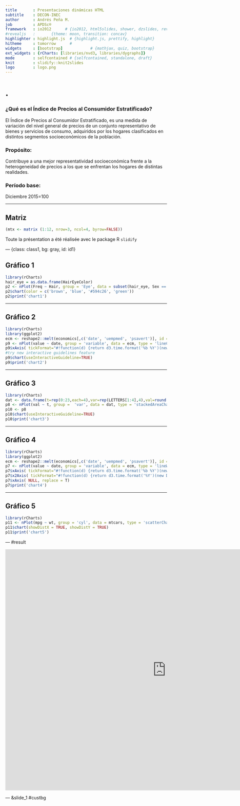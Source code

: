 ---
title       : Presentaciones dinámicas HTML
subtitle    : DECON-INEC
author      : Andrés Peña M.
job         : APDSc®
framework   : io2012      # {io2012, html5slides, shower, dzslides, revealjs, deckjs, Landslide...}
#revealjs   :       {theme: moon, transition: concav}
highlighter : highlight.js  # {highlight.js, prettify, highlight}
hitheme     : tomorrow      # 
widgets     : [bootstrap]            # {mathjax, quiz, bootstrap}
ext_widgets : {rCharts: [libraries/nvd3, libraries/dygraphs]}
mode        : selfcontained # {selfcontained, standalone, draft}
knit        : slidify::knit2slides
logo        : logo.png
---

<style>
.title-slide {
  background-color: #B0E2FF; /* #EDE0CF; ; #CA9F9D*/
  background-image:url(assets/img/cover1st_1.png);
  background-repeat: no-repeat;
  background-position: center center;
  background-size: cover;
  position:relative; 
}

.title-slide hgroup {
  position: absolute;
  width: auto;
  height: auto;
  right: 80px;
  top: 80px;
  text-align: center;
}

.title-slide hgroup > h1 , 
.title-slide hgroup > h2 ,
.title-slide hgroup > p {
  margin: 15;
  color: white;
  text-align: right;
}

</style>

# .



### ¿Qué es el Índice de Precios al Consumidor Estratificado?

El Índice de Precios al Consumidor Estratificado, es una medida de variación del nivel general de precios de un conjunto representativo de bienes y servicios de consumo, adquiridos por los hogares clasificados en distintos segmentos socioeconómicos de la población. 

### Propósito:

Contribuye a una mejor representatividad socioeconómica frente a la heterogeneidad de precios a los que se enfrentan los hogares de distintas realidades. 

### Período base:

Diciembre 2015=100


---

## Matriz 

```{r pressure, echo=TRUE, eval=TRUE}
(mtx <- matrix (1:12, nrow=3, ncol=4, byrow=FALSE))

```

Toute la présentation a été réalisée avec le package R <code>slidify</code>
</div>

--- {class: class1, bg: gray, id: id1}

## Gráfico 1

```{r results = 'asis', commment = NA, message = F, echo = F, rcharts.mode = 'iframesrc', rcharts.cdn =TRUE}
library(rCharts)
hair_eye = as.data.frame(HairEyeColor)
p2 <- nPlot(Freq ~ Hair, group = 'Eye', data = subset(hair_eye, Sex == "Female"), type = 'multiBarChart')
p2$chart(color = c('brown', 'blue', '#594c26', 'green'))
p2$print('chart1')
```

---

## Gráfico 2

```{r results = 'asis', commment = NA, message = F, echo = F, rcharts.mode = 'iframesrc', rcharts.cdn =TRUE}
library(rCharts)
library(ggplot2)
ecm <- reshape2::melt(economics[,c('date', 'uempmed', 'psavert')], id = 'date')
p9 <- nPlot(value ~ date, group = 'variable', data = ecm, type = 'lineChart')
p9$xAxis( tickFormat="#!function(d) {return d3.time.format('%b %Y')(new Date( d * 86400000 ));}!#" )
#try new interactive guidelines feature
p9$chart(useInteractiveGuideline=TRUE)
p9$print('chart2')
```


---

## Gráfico 3

```{r results = 'asis', commment = NA, message = F, echo = F, rcharts.mode = 'iframesrc', rcharts.cdn =TRUE}
library(rCharts)
dat <- data.frame(t=rep(0:23,each=4),var=rep(LETTERS[1:4],4),val=round(runif(4*24,0,50)))
p8 <- nPlot(val ~ t, group =  'var', data = dat, type = 'stackedAreaChart', id = 'chart')
p10 <- p8
p10$chart(useInteractiveGuideline=TRUE)
p10$print('chart3')
```

---

## Gráfico 4

```{r results = 'asis', commment = NA, message = F, echo = F, rcharts.mode = 'iframesrc', rcharts.cdn =TRUE}
library(rCharts)
library(ggplot2)
ecm <- reshape2::melt(economics[,c('date', 'uempmed', 'psavert')], id = 'date')
p7 <- nPlot(value ~ date, group = 'variable', data = ecm, type = 'lineWithFocusChart')
p7$xAxis( tickFormat="#!function(d) {return d3.time.format('%b %Y')(new Date( d * 86400000 ));}!#" )
p7$x2Axis( tickFormat="#!function(d) {return d3.time.format('%Y')(new Date( d * 86400000 ));}!#" )
p7$xAxis( NULL, replace = T)
p7$print('chart4')
```

---

## Gráfico 5

```{r results = 'asis', commment = NA, message = F, echo = F, rcharts.mode = 'iframesrc', rcharts.cdn =TRUE}
library(rCharts)
p11 <- nPlot(mpg ~ wt, group = 'cyl', data = mtcars, type = 'scatterChart')
p11$chart(showDistX = TRUE, showDistY = TRUE)
p11$print('chart5')
```

--- #result

<iframe src="https://apdatasc.shinyapps.io/apli/" style="border: none; width: 1000px; height: 750px"></iframe>

--- &slide_1 #custbg  

<style>
#custbg {
  background-image:url(assets/img/cover3rd.png); 
  background-repeat: no-repeat;
  background-position: center center;
  background-size: cover;
}
</style>